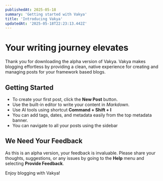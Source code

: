 ```yaml
---
publishedAt: 2025-05-18
summary: 'Getting started with Vakya'
title: 'Introducing Vakya'
updatedAt: '2025-05-18T22:23:13.442Z'
---
```


# Your writing journey elevates

Thank you for downloading the alpha version of Vakya. Vakya makes blogging effortless by providing a clean, native experience for creating and managing posts for your framework based blogs.

## Getting Started
- To create your first post, click the **New Post** button.
- Use the built-in editor to write your content in *Markdown*.
- Use AI tools using shortcut **Command + Shift + I**
- You can add tags, dates, and metadata easily from the top metadata banner.
- You can navigate to all your posts using the sidebar

## We Need Your Feedback
As this is an alpha version, your feedback is invaluable. Please share your thoughts, suggestions, or any issues by going to the **Help** menu and selecting **Provide Feedback**.

Enjoy blogging with Vakya!